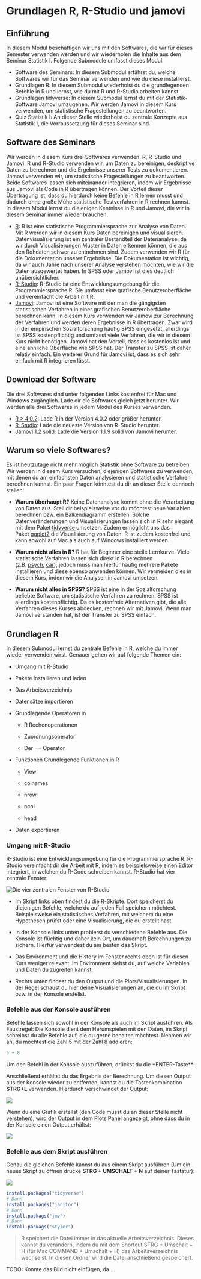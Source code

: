 # Grundlagen R, R-Studio und jamovi

## Einführung

In diesem Modul beschäftigen wir uns mit den Softwares, die wir für dieses Semester verwenden werden und wir wiederholen die Inhalte aus dem Seminar Statistik I. Folgende Submodule umfasst dieses Modul:

-   Software des Seminars: In diesem Submodul erfährst du, welche Softwares wir für das Seminar verwenden und wie du diese installierst.
-   Grundlagen R: In diesem Submodul wiederholst du die grundlegenden Befehle in R und lernst, wie du mit R und R-Studio arbeiten kannst.
-   Grundlagen tidyverse: In diesem Submodul lernst du mit der Statistik-Software Jamovi umzugehen. Wir werden Jamovi in diesem Kurs verwenden, um statistische Fragestellungen zu beantworten.
-   Quiz Statistik I: An dieser Stelle wiederholst du zentrale Konzepte aus Statistik I, die Vorraussetzung für dieses Seminar sind.

## Software des Seminars

Wir werden in diesem Kurs drei Softwares verwenden. R, R-Studio und Jamovi. R und R-Studio verwenden wir, um Daten zu bereinigen, deskriptive Daten zu berechnen und die Ergebnisse unserer Tests zu dokumentieren. Jamovi verwenden wir, um statistische Fragestellungen zu beantworten. Beide Softwares lassen sich miteinander integrieren, indem wir Ergebnisse aus Jamovi als Code in R übertragen können. Der Vorteil dieser Übertragung ist, dass du hierdurch keine Befehle in R lernen musst und dadurch ohne große Mühe statistische Testverfahren in R rechnen kannst. In diesem Modul lernst du diejenigen Kentnisse in R und Jamovi, die wir in diesem Seminar immer wieder brauchen.

-   [R](https://www.r-project.org/): R ist eine statistische Programmiersprache zur Analyse von Daten. Mit R werden wir in diesem Kurs Daten bereinigen und visualisieren. Datenvisualisierung ist ein zentraler Bestandteil der Datenanalyse, da wir durch Visualisierungen Muster in Daten erkennen können, die aus den Rohdaten schwer zu entnehmen sind. Zudem verwenden wir R für die Dokumentation unserer Ergebnisse. Die Dokumentation ist wichtig, da wir auch Jahre nach unserer Analyse verstehen möchten, wie wir die Daten ausgewertet haben. In SPSS oder Jamovi ist dies deutlich unübersichtlicher.
-   [R-Studio](https://rstudio.com/): R-Studio ist eine Entwicklungsumgebung für die Programmiersprache R. Sie umfasst eine grafische Benutzeroberfläche und vereinfacht die Arbeit mit R.
-   [Jamovi](https://www.jamovi.org/): Jamovi ist eine Software mit der man die gängigsten statistischen Verfahren in einer grafischen Benutzeroberfläche berechnen kann. In diesem Kurs verwenden wir Jamovi zur Berechnung der Verfahren und werden deren Ergebnisse in R übertragen. Zwar wird in der empirischen Sozialforschung häufig SPSS eingesetzt, allerdings ist SPSS kostenpflichtig und umfasst viele Verfahren, die wir in diesem Kurs nicht benötigen. Jamovi hat den Vorteil, dass es kostenlos ist und eine ähnliche Oberfläche wie SPSS hat. Der Transfer zu SPSS ist daher relativ einfach. Ein weiterer Grund für Jamovi ist, dass es sich sehr einfach mit R integrieren lässt.

## Download der Software

Die drei Softwares sind unter folgenden Links kostenfrei für Mac und Windows zugänglich. Lade dir die Softwares gleich jetzt herunter. Wir werden alle drei Softwares in jedem Modul des Kurses verwenden.

-   [R \> 4.0.2](https://ftp.gwdg.de/pub/misc/cran/): Lade R in der Version 4.0.2 oder größer herunter.
-   [R-Studio](https://rstudio.com/products/rstudio/download/): Lade die neueste Version von R-Studio herunter.
-   [Jamovi 1.2 solid](https://www.jamovi.org/download.html): Lade die Version 1.1.9 solid von Jamovi herunter.

## Warum so viele Softwares?

Es ist heutzutage nicht mehr möglich Statistik ohne Software zu betreiben. Wir werden in diesem Kurs versuchen, diejenigen Softwares zu verwenden, mit denen du am einfachsten Daten analysieren und statistische Verfahren berechnen kannst. Ein paar Fragen könntest du dir an dieser Stelle dennoch stellen:

-   **Warum überhaupt R?** Keine Datenanalyse kommt ohne die Verarbeitung von Daten aus. Stell dir beispielsweise vor du möchtest neue Variablen berechnen bzw. ein Balkendiagramm erstellen. Solche Datenveränderungen und Visualisierungen lassen sich in R sehr elegant mit dem Paket [tidyverse ](https://www.tidyverse.org/)umsetzen. Zudem ermöglicht uns das Paket [ggplot2](https://ggplot2.tidyverse.org/) die Visualisierung von Daten. R ist zudem kostenfrei und kann sowohl auf Mac als auch auf Windows installiert werden.

-   **Warum nicht alles in R?** R hat für Beginner eine steile Lernkurve. Viele statistische Verfahren lassen sich direkt in R berechnen (z.B. [psych](https://cran.r-project.org/web/packages/psych/index.html), [car](https://cran.r-project.org/web/packages/car/index.html)), jedoch muss man hierfür häufig mehrere Pakete installieren und diese ebenso anwenden können. Wir vermeiden dies in diesem Kurs, indem wir die Analysen in Jamovi umsetzen.

-   **Warum nicht alles in SPSS?** SPSS ist eine in der Sozialforschung beliebte Software, um statistische Verfahren zu rechnen. SPSS ist allerdings kostenpflichtig. Da es kostenfreie Alternativen gibt, die alle Verfahren dieses Kurses abdecken, rechnen wir mit Jamovi. Wenn man Jamovi verstanden hat, ist der Transfer zu SPSS einfach.

## Grundlagen R

In diesem Submodul lernst du zentrale Befehle in R, welche du immer wieder verwenden wirst. Genauer gehen wir auf folgende Themen ein:

-   Umgang mit R-Studio

-   Pakete installieren und laden

-   Das Arbeitsverzeichnis

-   Datensätze importieren

-   Grundlegende Operatoren in

    -   R Rechenoperationen

    -   Zuordnungsoperator

    -   Der == Operator

-   Funktionen Grundlegende Funktionen in R

    -   View

    -   colnames

    -   nrow

    -   ncol

    -   head

-   Daten exportieren

### Umgang mit R-Studio

R-Studio ist eine Entwicklungsumgebung für die Programmiersprache R. R-Studio vereinfacht dir die Arbeit mit R, indem es beispielsweise einen Editor integriert, in welchen du R-Code schreiben kannst. R-Studio hat vier zentrale Fenster:

![](images/02_grundlagen/rstudio_panels.jpg "Die vier zentralen Fenster von R-Studio")

-   Im Skript links oben findest du die R-Skripte. Dort speicherst du diejenigen Befehle, welche du auf jeden Fall speichern möchtest. Beispielsweise ein statistisches Verfahren, mit welchem du eine Hypothesen prüfst oder eine Visualisierung, die du erstellt hast.

-   In der Konsole links unten probierst du verschiedene Befehle aus. Die Konsole ist flüchtig und daher kein Ort, um dauerhaft Berechnungen zu sichern. Hierfür verwendest du am besten das Skript.

-   Das Environment und die History im Fenster rechts oben ist für diesen Kurs weniger relevant. Im Environment siehst du, auf welche Variablen und Daten du zugreifen kannst.

-   Rechts unten findest du den Output und die Plots/Visualisierungen. In der Regel schaust du hier deine Visualisierungen an, die du im Skript bzw. in der Konsole erstellst.

### Befehle aus der Konsole ausführen

Befehle lassen sich sowohl in der Konsole als auch im Skript ausführen. Als Faustregel: Die Konsole dient dem Herumspielen mit den Daten, im Skript schreibst du alle Befehle auf, die du gerne behalten möchtest. Nehmen wir an, du möchtest die Zahl 5 mit der Zahl 8 addieren:

```r
5 + 8
```

Um den Befehl in der Konsole auszuführen, drückst du die *ENTER-Taste**:

Anschließend erhältst du das Ergebnis der Berechnung. Um diesen Output aus der Konsole wieder zu entfernen, kannst du die Tastenkombination **STRG+L** verwenden. Hierdurch verschwindet der Output:

![](images/02_grundlagen/console.png)

Wenn du eine Grafik erstellst (den Code musst du an dieser Stelle nicht verstehen), wird der Output in dem Plots Panel angezeigt, ohne dass du in der Konsole einen Output erhältst: 

![](images/02_grundlagen/plot.png)

### Befehle aus dem Skript ausführen

Genau die gleichen Befehle kannst du aus einem Skript ausführen (Um ein neues Skript zu öffnen drücke **STRG + UMSCHALT + N** auf deiner Tastatur):

![](images/02_grundlagen/befehle_skrip.png) 


```r
install.packages("tidyverse")
# Dann
install.packages("janitor")
# Dann
install.packags("jmv")
# Dann
install.packags("styler")
```

> R speichert die Datei immer in das aktuelle Arbeitsverzeichnis. Dieses kannst du verändern, indem du mit dem Shortcut STRG + Umschalt + H (für Mac COMMAND + Umschalt + H) das Arbeitsverzeichnis wechselst. In diesen Ordner wird die Datei anschließend gespeichert.

TODO: Konnte das Bild nicht einfügen, da....



